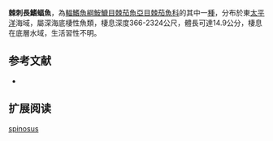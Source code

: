 {{Speciesbox
| name = 棘刺長鰭蝠魚
| image = 
| image_width = 240px
| image_caption = 
| status = NE
| status_system = IUCN3.1
| genus = Dibranchus
| species = spinosus
| authority = [[Garman|Garman]], 1899
| synonyms = *''Malthopsis spinosa ,Garman, 1899 ''
*''Dibranchus spinosa ,Garman, 1899 ''
*''Malthopsis spinulosa ,Garman, 1899 ''
}}

'''棘刺長鰭蝠魚'''，為[[輻鰭魚綱|輻鰭魚綱]][[鮟鱇目|鮟鱇目]][[棘茄魚亞目|棘茄魚亞目]][[棘茄魚科|棘茄魚科]]的其中一[[種|種]]，分布於東[[太平洋|太平洋]]海域，屬深海底棲性魚類，棲息深度366-2324公尺，體長可達14.9公分，棲息在底層水域，生活習性不明。

==参考文献==
*{{FishBase_species|genus=Dibranchus|species=spinosus|year=2014|month=2}}

== 扩展阅读 ==
{{refbegin}}
{{wikispecies-inline|Dibranchus spinosus|棘刺長鰭蝠魚}}
{{refend}}
{{Taxonbar|from=Q2719021}}

[[Category:長鰭蝠魚屬|spinosus]]


{{魚類小作品}}